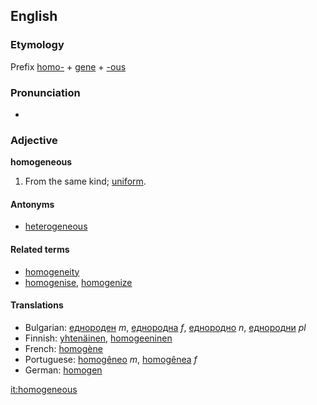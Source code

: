 ==English==

===Etymology===
Prefix [[homo-]] + [[gene]] + [[-ous]]

===Pronunciation===
*{{audio|en-us-homogeneous.ogg|Audio (US)}}

===Adjective===
'''homogeneous'''

# From the same kind; [[uniform]].

====Antonyms====
*[[heterogeneous]]

====Related terms====
*[[homogeneity]]
*[[homogenise]], [[homogenize]]

====Translations====
*Bulgarian: [[еднороден]] ''m'', [[еднородна]] ''f'', [[еднородно]] ''n'', [[еднородни]] ''pl''
*Finnish: [[yhtenäinen]], [[homogeeninen]]
*French: [[homogène]]
*Portuguese: [[homogêneo]] ''m'', [[homogênea]] ''f''
*German: [[homogen]]

[[it:homogeneous]]